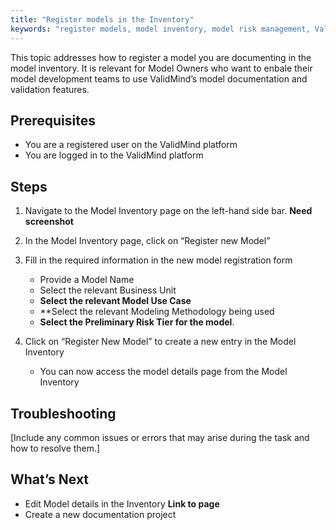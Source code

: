 ```yaml
---
title: "Register models in the Inventory"
keywords: "register models, model inventory, model risk management, ValidMind"
---
```


This topic addresses how to register a model you are documenting in the model inventory. It is relevant for Model Owners who want to enbale their model development teams to use ValidMind's model documentation and validation features.  

## Prerequisites

* You are a registered user on the ValidMind platform
* You are logged in to the ValidMind platform

## Steps

1. Navigate to the Model Inventory page on the left-hand side bar. **Need screenshot**
   
2. In the Model Inventory page, click on "Register new Model" 
   
3. Fill in the required information in the new model registration form
   - Provide a Model Name
   - Select the relevant Business Unit
   - **Select the relevant Model Use Case**
   - **Select the relevant Modeling Methodology being used
   - **Select the Preliminary Risk Tier for the model**.
   
4. Click on "Register New Model" to create a new entry in the Model Inventory
   - You can now access the model details page from the Model Inventory

## Troubleshooting

[Include any common issues or errors that may arise during the task and how to resolve them.]

## What's Next

* Edit Model details in the Inventory **Link to page**
* Create a new documentation project
